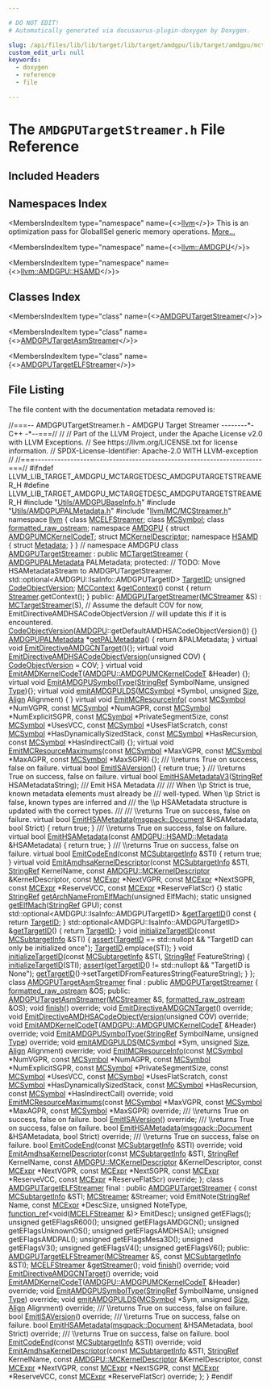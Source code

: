```yaml
---

# DO NOT EDIT!
# Automatically generated via docusaurus-plugin-doxygen by Doxygen.

slug: /api/files/lib/lib/target/lib/target/amdgpu/lib/target/amdgpu/mctargetdesc/amdgputargetstreamer-h
custom_edit_url: null
keywords:
  - doxygen
  - reference
  - file

---
```





# The `AMDGPUTargetStreamer.h` File Reference

<DoxygenPage pluginConfig={pluginConfig}>



## Included Headers

<IncludesList>
<IncludesListItem
  filePath="Utils/AMDGPUBaseInfo.h"
  permalink="/docs/api/files/lib/lib/target/lib/target/amdgpu/lib/target/amdgpu/utils/amdgpubaseinfo-h"
  isLocal="true" />
<IncludesListItem
  filePath="Utils/AMDGPUPALMetadata.h"
  permalink="/docs/api/files/lib/lib/target/lib/target/amdgpu/lib/target/amdgpu/utils/amdgpupalmetadata-h"
  isLocal="true" />
<IncludesListItem
  filePath="llvm/MC/MCStreamer.h"
  permalink="/docs/api/files/include/include/llvm/include/llvm/mc/mcstreamer-h"
  isLocal="true" />
</IncludesList>

## Namespaces Index

<MembersIndex>

<MembersIndexItem
  type="namespace"
  name={<><a href="/docs/api/namespaces/llvm">llvm</a></>}>
This is an optimization pass for GlobalISel generic memory operations. <a href="/docs/api/namespaces/llvm/#details">More...</a>
</MembersIndexItem>

<MembersIndexItem
  type="namespace"
  name={<><a href="/docs/api/namespaces/llvm/amdgpu">llvm::AMDGPU</a></>}>
</MembersIndexItem>

<MembersIndexItem
  type="namespace"
  name={<><a href="/docs/api/namespaces/llvm/amdgpu/hsamd">llvm::AMDGPU::HSAMD</a></>}>
</MembersIndexItem>

</MembersIndex>

## Classes Index

<MembersIndex>

<MembersIndexItem
  type="class"
  name={<><a href="/docs/api/classes/llvm/amdgputargetstreamer">AMDGPUTargetStreamer</a></>}>
</MembersIndexItem>

<MembersIndexItem
  type="class"
  name={<><a href="/docs/api/classes/llvm/amdgputargetasmstreamer">AMDGPUTargetAsmStreamer</a></>}>
</MembersIndexItem>

<MembersIndexItem
  type="class"
  name={<><a href="/docs/api/classes/llvm/amdgputargetelfstreamer">AMDGPUTargetELFStreamer</a></>}>
</MembersIndexItem>

</MembersIndex>


## File Listing

The file content with the documentation metadata removed is:

<ProgramListing>

<Link id="l00001" /><CodeLine lineNumber="1"><Highlight kind="comment">//===-- AMDGPUTargetStreamer.h - AMDGPU Target Streamer --------&#42;- C++ -&#42;--===//</Highlight><Highlight kind="normal"></Highlight></CodeLine>
<Link id="l00002" /><CodeLine lineNumber="2"><Highlight kind="normal"></Highlight><Highlight kind="comment">//</Highlight><Highlight kind="normal"></Highlight></CodeLine>
<Link id="l00003" /><CodeLine lineNumber="3"><Highlight kind="normal"></Highlight><Highlight kind="comment">// Part of the LLVM Project, under the Apache License v2.0 with LLVM Exceptions.</Highlight><Highlight kind="normal"></Highlight></CodeLine>
<Link id="l00004" /><CodeLine lineNumber="4"><Highlight kind="normal"></Highlight><Highlight kind="comment">// See https://llvm.org/LICENSE.txt for license information.</Highlight><Highlight kind="normal"></Highlight></CodeLine>
<Link id="l00005" /><CodeLine lineNumber="5"><Highlight kind="normal"></Highlight><Highlight kind="comment">// SPDX-License-Identifier: Apache-2.0 WITH LLVM-exception</Highlight><Highlight kind="normal"></Highlight></CodeLine>
<Link id="l00006" /><CodeLine lineNumber="6"><Highlight kind="normal"></Highlight><Highlight kind="comment">//</Highlight><Highlight kind="normal"></Highlight></CodeLine>
<Link id="l00007" /><CodeLine lineNumber="7"><Highlight kind="normal"></Highlight><Highlight kind="comment">//===----------------------------------------------------------------------===//</Highlight><Highlight kind="normal"></Highlight></CodeLine>
<Link id="l00008" /><CodeLine lineNumber="8"><Highlight kind="normal"></Highlight></CodeLine>
<Link id="l00009" /><CodeLine lineNumber="9"><Highlight kind="normal"></Highlight><Highlight kind="preprocessor">#ifndef LLVM&#95;LIB&#95;TARGET&#95;AMDGPU&#95;MCTARGETDESC&#95;AMDGPUTARGETSTREAMER&#95;H</Highlight><Highlight kind="normal"></Highlight></CodeLine>
<Link id="l00010" /><CodeLine lineNumber="10"><Highlight kind="normal"></Highlight><Highlight kind="preprocessor">#define LLVM&#95;LIB&#95;TARGET&#95;AMDGPU&#95;MCTARGETDESC&#95;AMDGPUTARGETSTREAMER&#95;H</Highlight><Highlight kind="normal"></Highlight></CodeLine>
<Link id="l00011" /><CodeLine lineNumber="11"><Highlight kind="normal"></Highlight></CodeLine>
<Link id="l00012" /><CodeLine lineNumber="12"><Highlight kind="normal"></Highlight><Highlight kind="preprocessor">#include &quot;<a href="/docs/api/files/lib/lib/target/lib/target/amdgpu/lib/target/amdgpu/utils/amdgpubaseinfo-h">Utils/AMDGPUBaseInfo.h</a>&quot;</Highlight><Highlight kind="normal"></Highlight></CodeLine>
<Link id="l00013" /><CodeLine lineNumber="13"><Highlight kind="normal"></Highlight><Highlight kind="preprocessor">#include &quot;<a href="/docs/api/files/lib/lib/target/lib/target/amdgpu/lib/target/amdgpu/utils/amdgpupalmetadata-h">Utils/AMDGPUPALMetadata.h</a>&quot;</Highlight><Highlight kind="normal"></Highlight></CodeLine>
<Link id="l00014" /><CodeLine lineNumber="14"><Highlight kind="normal"></Highlight><Highlight kind="preprocessor">#include &quot;<a href="/docs/api/files/include/include/llvm/include/llvm/mc/mcstreamer-h">llvm/MC/MCStreamer.h</a>&quot;</Highlight><Highlight kind="normal"></Highlight></CodeLine>
<Link id="l00015" /><CodeLine lineNumber="15"><Highlight kind="normal"></Highlight></CodeLine>
<Link id="l00016" /><CodeLine lineNumber="16"><Highlight kind="normal"></Highlight><Highlight kind="keyword">namespace </Highlight><Highlight kind="normal"><a href="/docs/api/namespaces/llvm">llvm</a> &#123;</Highlight></CodeLine>
<Link id="l00017" /><CodeLine lineNumber="17"><Highlight kind="normal"></Highlight></CodeLine>
<Link id="l00018" /><CodeLine lineNumber="18"><Highlight kind="normal"></Highlight><Highlight kind="keyword">class </Highlight><Highlight kind="normal"><a href="/docs/api/classes/llvm/mcelfstreamer">MCELFStreamer</a>;</Highlight></CodeLine>
<Link id="l00019" /><CodeLine lineNumber="19"><Highlight kind="normal"></Highlight><Highlight kind="keyword">class </Highlight><Highlight kind="normal"><a href="/docs/api/classes/llvm/mcsymbol">MCSymbol</a>;</Highlight></CodeLine>
<Link id="l00020" /><CodeLine lineNumber="20"><Highlight kind="normal"></Highlight><Highlight kind="keyword">class </Highlight><Highlight kind="normal"><a href="/docs/api/classes/llvm/formatted-raw-ostream">formatted&#95;raw&#95;ostream</a>;</Highlight></CodeLine>
<Link id="l00021" /><CodeLine lineNumber="21"><Highlight kind="normal"></Highlight></CodeLine>
<Link id="l00022" /><CodeLine lineNumber="22"><Highlight kind="normal"></Highlight><Highlight kind="keyword">namespace </Highlight><Highlight kind="normal"><a href="/docs/api/namespaces/llvm/amdgpu">AMDGPU</a> &#123;</Highlight></CodeLine>
<Link id="l00023" /><CodeLine lineNumber="23"><Highlight kind="normal"></Highlight></CodeLine>
<Link id="l00024" /><CodeLine lineNumber="24"><Highlight kind="normal"></Highlight><Highlight kind="keyword">struct </Highlight><Highlight kind="normal"><a href="/docs/api/structs/llvm/amdgpu/amdgpumckernelcodet">AMDGPUMCKernelCodeT</a>;</Highlight></CodeLine>
<Link id="l00025" /><CodeLine lineNumber="25"><Highlight kind="normal"></Highlight><Highlight kind="keyword">struct </Highlight><Highlight kind="normal"><a href="/docs/api/structs/llvm/amdgpu/mckerneldescriptor">MCKernelDescriptor</a>;</Highlight></CodeLine>
<Link id="l00026" /><CodeLine lineNumber="26"><Highlight kind="normal"></Highlight><Highlight kind="keyword">namespace </Highlight><Highlight kind="normal"><a href="/docs/api/namespaces/llvm/amdgpu/hsamd">HSAMD</a> &#123;</Highlight></CodeLine>
<Link id="l00027" /><CodeLine lineNumber="27"><Highlight kind="normal"></Highlight><Highlight kind="keyword">struct </Highlight><Highlight kind="normal"><a href="/docs/api/structs/llvm/amdgpu/hsamd/metadata">Metadata</a>;</Highlight></CodeLine>
<Link id="l00028" /><CodeLine lineNumber="28"><Highlight kind="normal">&#125;</Highlight></CodeLine>
<Link id="l00029" /><CodeLine lineNumber="29"><Highlight kind="normal">&#125; </Highlight><Highlight kind="comment">// namespace AMDGPU</Highlight><Highlight kind="normal"></Highlight></CodeLine>
<Link id="l00030" /><CodeLine lineNumber="30"><Highlight kind="normal"></Highlight></CodeLine>
<Link id="l00031" /><CodeLine lineNumber="31" lineLink="/docs/api/classes/llvm/amdgputargetstreamer"><Highlight kind="normal"></Highlight><Highlight kind="keyword">class </Highlight><Highlight kind="normal"><a href="/docs/api/classes/llvm/amdgputargetstreamer/#a0f62f1873ee379d1c619db1b42780234">AMDGPUTargetStreamer</a> : </Highlight><Highlight kind="keyword">public</Highlight><Highlight kind="normal"> <a href="/docs/api/classes/llvm/mctargetstreamer/#acfff4f9a518231ee043200a694fcbafa">MCTargetStreamer</a> &#123;</Highlight></CodeLine>
<Link id="l00032" /><CodeLine lineNumber="32"><Highlight kind="normal">  <a href="/docs/api/classes/llvm/amdgpupalmetadata">AMDGPUPALMetadata</a> PALMetadata;</Highlight></CodeLine>
<Link id="l00033" /><CodeLine lineNumber="33"><Highlight kind="normal"></Highlight></CodeLine>
<Link id="l00034" /><CodeLine lineNumber="34"><Highlight kind="normal"></Highlight><Highlight kind="keyword">protected</Highlight><Highlight kind="normal">:</Highlight></CodeLine>
<Link id="l00035" /><CodeLine lineNumber="35"><Highlight kind="normal">  </Highlight><Highlight kind="comment">// TODO: Move HSAMetadataStream to AMDGPUTargetStreamer.</Highlight><Highlight kind="normal"></Highlight></CodeLine>
<Link id="l00036" /><CodeLine lineNumber="36" lineLink="/docs/api/classes/llvm/amdgputargetstreamer/#ad2692b44ca7e3780b5f59c1be122f21a"><Highlight kind="normal">  std::optional&lt;AMDGPU::IsaInfo::AMDGPUTargetID&gt; <a href="/docs/api/classes/llvm/amdgputargetstreamer/#ad2692b44ca7e3780b5f59c1be122f21a">TargetID</a>;</Highlight></CodeLine>
<Link id="l00037" /><CodeLine lineNumber="37" lineLink="/docs/api/classes/llvm/amdgputargetstreamer/#ad81298cdd7d265274f8df7fc6f8e6f26"><Highlight kind="normal">  </Highlight><Highlight kind="keywordtype">unsigned</Highlight><Highlight kind="normal"> <a href="/docs/api/classes/llvm/amdgputargetstreamer/#ad81298cdd7d265274f8df7fc6f8e6f26">CodeObjectVersion</a>;</Highlight></CodeLine>
<Link id="l00038" /><CodeLine lineNumber="38"><Highlight kind="normal"></Highlight></CodeLine>
<Link id="l00039" /><CodeLine lineNumber="39" lineLink="/docs/api/classes/llvm/amdgputargetstreamer/#ab41c2681decc5965bf6fc06b6adf5665"><Highlight kind="normal">  <a href="/docs/api/classes/llvm/mccontext">MCContext</a> &amp;<a href="/docs/api/classes/llvm/amdgputargetstreamer/#ab41c2681decc5965bf6fc06b6adf5665">getContext</a>()</Highlight><Highlight kind="keyword"> const </Highlight><Highlight kind="normal">&#123; </Highlight><Highlight kind="keywordflow">return</Highlight><Highlight kind="normal"> <a href="/docs/api/classes/llvm/mctargetstreamer/#ac5c639960b526c507f505f9e3ebb915d">Streamer</a>.getContext(); &#125;</Highlight></CodeLine>
<Link id="l00040" /><CodeLine lineNumber="40"><Highlight kind="normal"></Highlight></CodeLine>
<Link id="l00041" /><CodeLine lineNumber="41"><Highlight kind="normal"></Highlight><Highlight kind="keyword">public</Highlight><Highlight kind="normal">:</Highlight></CodeLine>
<Link id="l00042" /><CodeLine lineNumber="42" lineLink="/docs/api/classes/llvm/amdgputargetstreamer/#a0f62f1873ee379d1c619db1b42780234"><Highlight kind="normal">  <a href="/docs/api/classes/llvm/amdgputargetstreamer/#a0f62f1873ee379d1c619db1b42780234">AMDGPUTargetStreamer</a>(<a href="/docs/api/classes/llvm/mcstreamer">MCStreamer</a> &amp;S)</Highlight></CodeLine>
<Link id="l00043" /><CodeLine lineNumber="43"><Highlight kind="normal">      : <a href="/docs/api/classes/llvm/mctargetstreamer/#acfff4f9a518231ee043200a694fcbafa">MCTargetStreamer</a>(S),</Highlight></CodeLine>
<Link id="l00044" /><CodeLine lineNumber="44"><Highlight kind="normal">        </Highlight><Highlight kind="comment">// Assume the default COV for now, EmitDirectiveAMDHSACodeObjectVersion</Highlight><Highlight kind="normal"></Highlight></CodeLine>
<Link id="l00045" /><CodeLine lineNumber="45"><Highlight kind="normal">        </Highlight><Highlight kind="comment">// will update this if it is encountered.</Highlight><Highlight kind="normal"></Highlight></CodeLine>
<Link id="l00046" /><CodeLine lineNumber="46"><Highlight kind="normal">        <a href="/docs/api/classes/llvm/amdgputargetstreamer/#ad81298cdd7d265274f8df7fc6f8e6f26">CodeObjectVersion</a>(<a href="/docs/api/namespaces/llvm/amdgpu">AMDGPU</a>::getDefaultAMDHSACodeObjectVersion()) &#123;&#125;</Highlight></CodeLine>
<Link id="l00047" /><CodeLine lineNumber="47"><Highlight kind="normal"></Highlight></CodeLine>
<Link id="l00048" /><CodeLine lineNumber="48" lineLink="/docs/api/classes/llvm/amdgputargetstreamer/#a05e9d5521cbfc7418446c9319b4f38fe"><Highlight kind="normal">  <a href="/docs/api/classes/llvm/amdgpupalmetadata">AMDGPUPALMetadata</a> &#42;<a href="/docs/api/classes/llvm/amdgputargetstreamer/#a05e9d5521cbfc7418446c9319b4f38fe">getPALMetadata</a>() &#123; </Highlight><Highlight kind="keywordflow">return</Highlight><Highlight kind="normal"> &amp;PALMetadata; &#125;</Highlight></CodeLine>
<Link id="l00049" /><CodeLine lineNumber="49"><Highlight kind="normal"></Highlight></CodeLine>
<Link id="l00050" /><CodeLine lineNumber="50" lineLink="/docs/api/classes/llvm/amdgputargetstreamer/#a84c5158f5734778cd2e73a84e4247621"><Highlight kind="normal">  </Highlight><Highlight kind="keyword">virtual</Highlight><Highlight kind="normal"> </Highlight><Highlight kind="keywordtype">void</Highlight><Highlight kind="normal"> <a href="/docs/api/classes/llvm/amdgputargetstreamer/#a84c5158f5734778cd2e73a84e4247621">EmitDirectiveAMDGCNTarget</a>()&#123;&#125;;</Highlight></CodeLine>
<Link id="l00051" /><CodeLine lineNumber="51"><Highlight kind="normal"></Highlight></CodeLine>
<Link id="l00052" /><CodeLine lineNumber="52" lineLink="/docs/api/classes/llvm/amdgputargetstreamer/#a102af1039d79e782f502c0c6914003bf"><Highlight kind="normal">  </Highlight><Highlight kind="keyword">virtual</Highlight><Highlight kind="normal"> </Highlight><Highlight kind="keywordtype">void</Highlight><Highlight kind="normal"> <a href="/docs/api/classes/llvm/amdgputargetstreamer/#a102af1039d79e782f502c0c6914003bf">EmitDirectiveAMDHSACodeObjectVersion</a>(</Highlight><Highlight kind="keywordtype">unsigned</Highlight><Highlight kind="normal"> COV) &#123;</Highlight></CodeLine>
<Link id="l00053" /><CodeLine lineNumber="53"><Highlight kind="normal">    <a href="/docs/api/classes/llvm/amdgputargetstreamer/#ad81298cdd7d265274f8df7fc6f8e6f26">CodeObjectVersion</a> = COV;</Highlight></CodeLine>
<Link id="l00054" /><CodeLine lineNumber="54"><Highlight kind="normal">  &#125;</Highlight></CodeLine>
<Link id="l00055" /><CodeLine lineNumber="55"><Highlight kind="normal"></Highlight></CodeLine>
<Link id="l00056" /><CodeLine lineNumber="56" lineLink="/docs/api/classes/llvm/amdgputargetstreamer/#aa10d793bd306b8c45b5bfdf25736369e"><Highlight kind="normal">  </Highlight><Highlight kind="keyword">virtual</Highlight><Highlight kind="normal"> </Highlight><Highlight kind="keywordtype">void</Highlight><Highlight kind="normal"> <a href="/docs/api/classes/llvm/amdgputargetstreamer/#aa10d793bd306b8c45b5bfdf25736369e">EmitAMDKernelCodeT</a>(<a href="/docs/api/structs/llvm/amdgpu/amdgpumckernelcodet">AMDGPU::AMDGPUMCKernelCodeT</a> &amp;Header) &#123;&#125;;</Highlight></CodeLine>
<Link id="l00057" /><CodeLine lineNumber="57"><Highlight kind="normal"></Highlight></CodeLine>
<Link id="l00058" /><CodeLine lineNumber="58" lineLink="/docs/api/classes/llvm/amdgputargetstreamer/#a5b4e8dcaaac6b2ff79d9c215e7d3aa68"><Highlight kind="normal">  </Highlight><Highlight kind="keyword">virtual</Highlight><Highlight kind="normal"> </Highlight><Highlight kind="keywordtype">void</Highlight><Highlight kind="normal"> <a href="/docs/api/classes/llvm/amdgputargetstreamer/#a5b4e8dcaaac6b2ff79d9c215e7d3aa68">EmitAMDGPUSymbolType</a>(<a href="/docs/api/classes/llvm/stringref">StringRef</a> SymbolName, </Highlight><Highlight kind="keywordtype">unsigned</Highlight><Highlight kind="normal"> <a href="/docs/api/classes/llvm/type">Type</a>)&#123;&#125;;</Highlight></CodeLine>
<Link id="l00059" /><CodeLine lineNumber="59"><Highlight kind="normal"></Highlight></CodeLine>
<Link id="l00060" /><CodeLine lineNumber="60" lineLink="/docs/api/classes/llvm/amdgputargetstreamer/#a28297b84b1c5b8ec01f34e92b7b76cc8"><Highlight kind="normal">  </Highlight><Highlight kind="keyword">virtual</Highlight><Highlight kind="normal"> </Highlight><Highlight kind="keywordtype">void</Highlight><Highlight kind="normal"> <a href="/docs/api/classes/llvm/amdgputargetstreamer/#a28297b84b1c5b8ec01f34e92b7b76cc8">emitAMDGPULDS</a>(<a href="/docs/api/classes/llvm/mcsymbol">MCSymbol</a> &#42;Symbol, </Highlight><Highlight kind="keywordtype">unsigned</Highlight><Highlight kind="normal"> <a href="/docs/api/files/lib/lib/analysis/inlineorder-cpp/#a7ee6f0cb51c3b9056199e9a0001fe8c3a6f6cb72d544962fa333e2e34ce64f719">Size</a>, <a href="/docs/api/structs/llvm/align">Align</a> Alignment) &#123;</Highlight></CodeLine>
<Link id="l00061" /><CodeLine lineNumber="61"><Highlight kind="normal">  &#125;</Highlight></CodeLine>
<Link id="l00062" /><CodeLine lineNumber="62"><Highlight kind="normal"></Highlight></CodeLine>
<Link id="l00063" /><CodeLine lineNumber="63" lineLink="/docs/api/classes/llvm/amdgputargetstreamer/#a0fb33b8bdd4c6620889cd0dc597654ad"><Highlight kind="normal">  </Highlight><Highlight kind="keyword">virtual</Highlight><Highlight kind="normal"> </Highlight><Highlight kind="keywordtype">void</Highlight><Highlight kind="normal"> <a href="/docs/api/classes/llvm/amdgputargetstreamer/#a0fb33b8bdd4c6620889cd0dc597654ad">EmitMCResourceInfo</a>(</Highlight></CodeLine>
<Link id="l00064" /><CodeLine lineNumber="64"><Highlight kind="normal">      </Highlight><Highlight kind="keyword">const</Highlight><Highlight kind="normal"> <a href="/docs/api/classes/llvm/mcsymbol">MCSymbol</a> &#42;NumVGPR, </Highlight><Highlight kind="keyword">const</Highlight><Highlight kind="normal"> <a href="/docs/api/classes/llvm/mcsymbol">MCSymbol</a> &#42;NumAGPR,</Highlight></CodeLine>
<Link id="l00065" /><CodeLine lineNumber="65"><Highlight kind="normal">      </Highlight><Highlight kind="keyword">const</Highlight><Highlight kind="normal"> <a href="/docs/api/classes/llvm/mcsymbol">MCSymbol</a> &#42;NumExplicitSGPR, </Highlight><Highlight kind="keyword">const</Highlight><Highlight kind="normal"> <a href="/docs/api/classes/llvm/mcsymbol">MCSymbol</a> &#42;PrivateSegmentSize,</Highlight></CodeLine>
<Link id="l00066" /><CodeLine lineNumber="66"><Highlight kind="normal">      </Highlight><Highlight kind="keyword">const</Highlight><Highlight kind="normal"> <a href="/docs/api/classes/llvm/mcsymbol">MCSymbol</a> &#42;UsesVCC, </Highlight><Highlight kind="keyword">const</Highlight><Highlight kind="normal"> <a href="/docs/api/classes/llvm/mcsymbol">MCSymbol</a> &#42;UsesFlatScratch,</Highlight></CodeLine>
<Link id="l00067" /><CodeLine lineNumber="67"><Highlight kind="normal">      </Highlight><Highlight kind="keyword">const</Highlight><Highlight kind="normal"> <a href="/docs/api/classes/llvm/mcsymbol">MCSymbol</a> &#42;HasDynamicallySizedStack, </Highlight><Highlight kind="keyword">const</Highlight><Highlight kind="normal"> <a href="/docs/api/classes/llvm/mcsymbol">MCSymbol</a> &#42;HasRecursion,</Highlight></CodeLine>
<Link id="l00068" /><CodeLine lineNumber="68"><Highlight kind="normal">      </Highlight><Highlight kind="keyword">const</Highlight><Highlight kind="normal"> <a href="/docs/api/classes/llvm/mcsymbol">MCSymbol</a> &#42;HasIndirectCall) &#123;&#125;;</Highlight></CodeLine>
<Link id="l00069" /><CodeLine lineNumber="69"><Highlight kind="normal"></Highlight></CodeLine>
<Link id="l00070" /><CodeLine lineNumber="70" lineLink="/docs/api/classes/llvm/amdgputargetstreamer/#a61bacd2e028be93fc6fd8840eebca2cc"><Highlight kind="normal">  </Highlight><Highlight kind="keyword">virtual</Highlight><Highlight kind="normal"> </Highlight><Highlight kind="keywordtype">void</Highlight><Highlight kind="normal"> <a href="/docs/api/classes/llvm/amdgputargetstreamer/#a61bacd2e028be93fc6fd8840eebca2cc">EmitMCResourceMaximums</a>(</Highlight><Highlight kind="keyword">const</Highlight><Highlight kind="normal"> <a href="/docs/api/classes/llvm/mcsymbol">MCSymbol</a> &#42;MaxVGPR,</Highlight></CodeLine>
<Link id="l00071" /><CodeLine lineNumber="71"><Highlight kind="normal">                                      </Highlight><Highlight kind="keyword">const</Highlight><Highlight kind="normal"> <a href="/docs/api/classes/llvm/mcsymbol">MCSymbol</a> &#42;MaxAGPR,</Highlight></CodeLine>
<Link id="l00072" /><CodeLine lineNumber="72"><Highlight kind="normal">                                      </Highlight><Highlight kind="keyword">const</Highlight><Highlight kind="normal"> <a href="/docs/api/classes/llvm/mcsymbol">MCSymbol</a> &#42;MaxSGPR) &#123;&#125;;</Highlight></CodeLine>
<Link id="l00073" /><CodeLine lineNumber="73"><Highlight kind="normal"></Highlight><Highlight kind="comment"></Highlight></CodeLine>
<Link id="l00074" /><CodeLine lineNumber="74"><Highlight kind="comment">  /// \\returns True on success, false on failure.</Highlight><Highlight kind="normal"></Highlight></CodeLine>
<Link id="l00075" /><CodeLine lineNumber="75" lineLink="/docs/api/classes/llvm/amdgputargetstreamer/#a2362fc24f5878125ad9638cab00e5039"><Highlight kind="normal">  </Highlight><Highlight kind="keyword">virtual</Highlight><Highlight kind="normal"> </Highlight><Highlight kind="keywordtype">bool</Highlight><Highlight kind="normal"> <a href="/docs/api/classes/llvm/amdgputargetstreamer/#a2362fc24f5878125ad9638cab00e5039">EmitISAVersion</a>() &#123; </Highlight><Highlight kind="keywordflow">return</Highlight><Highlight kind="normal"> </Highlight><Highlight kind="keyword">true</Highlight><Highlight kind="normal">; &#125;</Highlight></CodeLine>
<Link id="l00076" /><CodeLine lineNumber="76"><Highlight kind="normal"></Highlight><Highlight kind="comment"></Highlight></CodeLine>
<Link id="l00077" /><CodeLine lineNumber="77"><Highlight kind="comment">  /// \\returns True on success, false on failure.</Highlight><Highlight kind="normal"></Highlight></CodeLine>
<Link id="l00078" /><CodeLine lineNumber="78"><Highlight kind="normal">  </Highlight><Highlight kind="keyword">virtual</Highlight><Highlight kind="normal"> </Highlight><Highlight kind="keywordtype">bool</Highlight><Highlight kind="normal"> <a href="/docs/api/classes/llvm/amdgputargetstreamer/#a3206989ed2eb7d82c26434da35b469e8">EmitHSAMetadataV3</a>(<a href="/docs/api/classes/llvm/stringref">StringRef</a> HSAMetadataString);</Highlight></CodeLine>
<Link id="l00079" /><CodeLine lineNumber="79"><Highlight kind="normal"></Highlight><Highlight kind="comment"></Highlight></CodeLine>
<Link id="l00080" /><CodeLine lineNumber="80"><Highlight kind="comment">  /// Emit HSA Metadata</Highlight></CodeLine>
<Link id="l00081" /><CodeLine lineNumber="81"><Highlight kind="comment">  ///</Highlight></CodeLine>
<Link id="l00082" /><CodeLine lineNumber="82"><Highlight kind="comment">  /// When \\p Strict is true, known metadata elements must already be</Highlight></CodeLine>
<Link id="l00083" /><CodeLine lineNumber="83"><Highlight kind="comment">  /// well-typed. When \\p Strict is false, known types are inferred and</Highlight></CodeLine>
<Link id="l00084" /><CodeLine lineNumber="84"><Highlight kind="comment">  /// the \\p HSAMetadata structure is updated with the correct types.</Highlight></CodeLine>
<Link id="l00085" /><CodeLine lineNumber="85"><Highlight kind="comment">  ///</Highlight></CodeLine>
<Link id="l00086" /><CodeLine lineNumber="86"><Highlight kind="comment">  /// \\returns True on success, false on failure.</Highlight><Highlight kind="normal"></Highlight></CodeLine>
<Link id="l00087" /><CodeLine lineNumber="87" lineLink="/docs/api/classes/llvm/amdgputargetstreamer/#a02fc438fa1d605d806b8bef3c1d6e9a1"><Highlight kind="normal">  </Highlight><Highlight kind="keyword">virtual</Highlight><Highlight kind="normal"> </Highlight><Highlight kind="keywordtype">bool</Highlight><Highlight kind="normal"> <a href="/docs/api/classes/llvm/amdgputargetstreamer/#a02fc438fa1d605d806b8bef3c1d6e9a1">EmitHSAMetadata</a>(<a href="/docs/api/classes/llvm/msgpack/document">msgpack::Document</a> &amp;HSAMetadata, </Highlight><Highlight kind="keywordtype">bool</Highlight><Highlight kind="normal"> Strict) &#123;</Highlight></CodeLine>
<Link id="l00088" /><CodeLine lineNumber="88"><Highlight kind="normal">    </Highlight><Highlight kind="keywordflow">return</Highlight><Highlight kind="normal"> </Highlight><Highlight kind="keyword">true</Highlight><Highlight kind="normal">;</Highlight></CodeLine>
<Link id="l00089" /><CodeLine lineNumber="89"><Highlight kind="normal">  &#125;</Highlight></CodeLine>
<Link id="l00090" /><CodeLine lineNumber="90"><Highlight kind="normal"></Highlight><Highlight kind="comment"></Highlight></CodeLine>
<Link id="l00091" /><CodeLine lineNumber="91"><Highlight kind="comment">  /// \\returns True on success, false on failure.</Highlight><Highlight kind="normal"></Highlight></CodeLine>
<Link id="l00092" /><CodeLine lineNumber="92" lineLink="/docs/api/classes/llvm/amdgputargetstreamer/#aa63037c9fb835c3b838174971cc4bbd1"><Highlight kind="normal">  </Highlight><Highlight kind="keyword">virtual</Highlight><Highlight kind="normal"> </Highlight><Highlight kind="keywordtype">bool</Highlight><Highlight kind="normal"> <a href="/docs/api/classes/llvm/amdgputargetstreamer/#aa63037c9fb835c3b838174971cc4bbd1">EmitHSAMetadata</a>(</Highlight><Highlight kind="keyword">const</Highlight><Highlight kind="normal"> <a href="/docs/api/structs/llvm/amdgpu/hsamd/metadata">AMDGPU::HSAMD::Metadata</a> &amp;HSAMetadata) &#123;</Highlight></CodeLine>
<Link id="l00093" /><CodeLine lineNumber="93"><Highlight kind="normal">    </Highlight><Highlight kind="keywordflow">return</Highlight><Highlight kind="normal"> </Highlight><Highlight kind="keyword">true</Highlight><Highlight kind="normal">;</Highlight></CodeLine>
<Link id="l00094" /><CodeLine lineNumber="94"><Highlight kind="normal">  &#125;</Highlight></CodeLine>
<Link id="l00095" /><CodeLine lineNumber="95"><Highlight kind="normal"></Highlight><Highlight kind="comment"></Highlight></CodeLine>
<Link id="l00096" /><CodeLine lineNumber="96"><Highlight kind="comment">  /// \\returns True on success, false on failure.</Highlight><Highlight kind="normal"></Highlight></CodeLine>
<Link id="l00097" /><CodeLine lineNumber="97" lineLink="/docs/api/classes/llvm/amdgputargetstreamer/#a50a56f4af48b0ae7261e165e68bd3af3"><Highlight kind="normal">  </Highlight><Highlight kind="keyword">virtual</Highlight><Highlight kind="normal"> </Highlight><Highlight kind="keywordtype">bool</Highlight><Highlight kind="normal"> <a href="/docs/api/classes/llvm/amdgputargetstreamer/#a50a56f4af48b0ae7261e165e68bd3af3">EmitCodeEnd</a>(</Highlight><Highlight kind="keyword">const</Highlight><Highlight kind="normal"> <a href="/docs/api/classes/llvm/mcsubtargetinfo">MCSubtargetInfo</a> &amp;STI) &#123; </Highlight><Highlight kind="keywordflow">return</Highlight><Highlight kind="normal"> </Highlight><Highlight kind="keyword">true</Highlight><Highlight kind="normal">; &#125;</Highlight></CodeLine>
<Link id="l00098" /><CodeLine lineNumber="98"><Highlight kind="normal"></Highlight></CodeLine>
<Link id="l00099" /><CodeLine lineNumber="99"><Highlight kind="normal">  </Highlight><Highlight kind="keyword">virtual</Highlight><Highlight kind="normal"> </Highlight><Highlight kind="keywordtype">void</Highlight><Highlight kind="normal"></Highlight></CodeLine>
<Link id="l00100" /><CodeLine lineNumber="100" lineLink="/docs/api/classes/llvm/amdgputargetstreamer/#a0270cd600c77886c61577fbeb2c37ab9"><Highlight kind="normal">  <a href="/docs/api/classes/llvm/amdgputargetstreamer/#a0270cd600c77886c61577fbeb2c37ab9">EmitAmdhsaKernelDescriptor</a>(</Highlight><Highlight kind="keyword">const</Highlight><Highlight kind="normal"> <a href="/docs/api/classes/llvm/mcsubtargetinfo">MCSubtargetInfo</a> &amp;STI, <a href="/docs/api/classes/llvm/stringref">StringRef</a> KernelName,</Highlight></CodeLine>
<Link id="l00101" /><CodeLine lineNumber="101"><Highlight kind="normal">                             </Highlight><Highlight kind="keyword">const</Highlight><Highlight kind="normal"> <a href="/docs/api/structs/llvm/amdgpu/mckerneldescriptor">AMDGPU::MCKernelDescriptor</a> &amp;KernelDescriptor,</Highlight></CodeLine>
<Link id="l00102" /><CodeLine lineNumber="102"><Highlight kind="normal">                             </Highlight><Highlight kind="keyword">const</Highlight><Highlight kind="normal"> <a href="/docs/api/classes/llvm/mcexpr">MCExpr</a> &#42;NextVGPR, </Highlight><Highlight kind="keyword">const</Highlight><Highlight kind="normal"> <a href="/docs/api/classes/llvm/mcexpr">MCExpr</a> &#42;NextSGPR,</Highlight></CodeLine>
<Link id="l00103" /><CodeLine lineNumber="103"><Highlight kind="normal">                             </Highlight><Highlight kind="keyword">const</Highlight><Highlight kind="normal"> <a href="/docs/api/classes/llvm/mcexpr">MCExpr</a> &#42;ReserveVCC,</Highlight></CodeLine>
<Link id="l00104" /><CodeLine lineNumber="104"><Highlight kind="normal">                             </Highlight><Highlight kind="keyword">const</Highlight><Highlight kind="normal"> <a href="/docs/api/classes/llvm/mcexpr">MCExpr</a> &#42;ReserveFlatScr) &#123;&#125;</Highlight></CodeLine>
<Link id="l00105" /><CodeLine lineNumber="105"><Highlight kind="normal"></Highlight></CodeLine>
<Link id="l00106" /><CodeLine lineNumber="106"><Highlight kind="normal">  </Highlight><Highlight kind="keyword">static</Highlight><Highlight kind="normal"> <a href="/docs/api/classes/llvm/stringref">StringRef</a> <a href="/docs/api/classes/llvm/amdgputargetstreamer/#abb66305b78f9b3644622b3b6d5985bd3">getArchNameFromElfMach</a>(</Highlight><Highlight kind="keywordtype">unsigned</Highlight><Highlight kind="normal"> ElfMach);</Highlight></CodeLine>
<Link id="l00107" /><CodeLine lineNumber="107"><Highlight kind="normal">  </Highlight><Highlight kind="keyword">static</Highlight><Highlight kind="normal"> </Highlight><Highlight kind="keywordtype">unsigned</Highlight><Highlight kind="normal"> <a href="/docs/api/classes/llvm/amdgputargetstreamer/#a52327bdee992d6b713c1fe69c1f77902">getElfMach</a>(<a href="/docs/api/classes/llvm/stringref">StringRef</a> GPU);</Highlight></CodeLine>
<Link id="l00108" /><CodeLine lineNumber="108"><Highlight kind="normal"></Highlight></CodeLine>
<Link id="l00109" /><CodeLine lineNumber="109" lineLink="/docs/api/classes/llvm/amdgputargetstreamer/#abc72867c22a31b29cea037ca2de5b024"><Highlight kind="normal">  </Highlight><Highlight kind="keyword">const</Highlight><Highlight kind="normal"> std::optional&lt;AMDGPU::IsaInfo::AMDGPUTargetID&gt; &amp;<a href="/docs/api/classes/llvm/amdgputargetstreamer/#abc72867c22a31b29cea037ca2de5b024">getTargetID</a>()</Highlight><Highlight kind="keyword"> const </Highlight><Highlight kind="normal">&#123;</Highlight></CodeLine>
<Link id="l00110" /><CodeLine lineNumber="110"><Highlight kind="normal">    </Highlight><Highlight kind="keywordflow">return</Highlight><Highlight kind="normal"> <a href="/docs/api/classes/llvm/amdgputargetstreamer/#ad2692b44ca7e3780b5f59c1be122f21a">TargetID</a>;</Highlight></CodeLine>
<Link id="l00111" /><CodeLine lineNumber="111"><Highlight kind="normal">  &#125;</Highlight></CodeLine>
<Link id="l00112" /><CodeLine lineNumber="112" lineLink="/docs/api/classes/llvm/amdgputargetstreamer/#a444e1ab5b6c9bed83963335b1b8d30f2"><Highlight kind="normal">  std::optional&lt;AMDGPU::IsaInfo::AMDGPUTargetID&gt; &amp;<a href="/docs/api/classes/llvm/amdgputargetstreamer/#a444e1ab5b6c9bed83963335b1b8d30f2">getTargetID</a>() &#123;</Highlight></CodeLine>
<Link id="l00113" /><CodeLine lineNumber="113"><Highlight kind="normal">    </Highlight><Highlight kind="keywordflow">return</Highlight><Highlight kind="normal"> <a href="/docs/api/classes/llvm/amdgputargetstreamer/#ad2692b44ca7e3780b5f59c1be122f21a">TargetID</a>;</Highlight></CodeLine>
<Link id="l00114" /><CodeLine lineNumber="114"><Highlight kind="normal">  &#125;</Highlight></CodeLine>
<Link id="l00115" /><CodeLine lineNumber="115" lineLink="/docs/api/classes/llvm/amdgputargetstreamer/#a256a30b3dc1c110426c6b0000a547761"><Highlight kind="normal">  </Highlight><Highlight kind="keywordtype">void</Highlight><Highlight kind="normal"> <a href="/docs/api/classes/llvm/amdgputargetstreamer/#a256a30b3dc1c110426c6b0000a547761">initializeTargetID</a>(</Highlight><Highlight kind="keyword">const</Highlight><Highlight kind="normal"> <a href="/docs/api/classes/llvm/mcsubtargetinfo">MCSubtargetInfo</a> &amp;STI) &#123;</Highlight></CodeLine>
<Link id="l00116" /><CodeLine lineNumber="116"><Highlight kind="normal">    <a href="/docs/api/files/lib/lib/target/lib/target/amdgpu/silowercontrolflow-cpp/#a4868c5d81c5ccc98c47aeab6244346a0">assert</a>(<a href="/docs/api/classes/llvm/amdgputargetstreamer/#ad2692b44ca7e3780b5f59c1be122f21a">TargetID</a> == std::nullopt &amp;&amp; </Highlight><Highlight kind="stringliteral">&quot;TargetID can only be initialized once&quot;</Highlight><Highlight kind="normal">);</Highlight></CodeLine>
<Link id="l00117" /><CodeLine lineNumber="117"><Highlight kind="normal">    <a href="/docs/api/classes/llvm/amdgputargetstreamer/#ad2692b44ca7e3780b5f59c1be122f21a">TargetID</a>.emplace(STI);</Highlight></CodeLine>
<Link id="l00118" /><CodeLine lineNumber="118"><Highlight kind="normal">  &#125;</Highlight></CodeLine>
<Link id="l00119" /><CodeLine lineNumber="119" lineLink="/docs/api/classes/llvm/amdgputargetstreamer/#a713f9a6b7ea055e52006afe0128eca27"><Highlight kind="normal">  </Highlight><Highlight kind="keywordtype">void</Highlight><Highlight kind="normal"> <a href="/docs/api/classes/llvm/amdgputargetstreamer/#a713f9a6b7ea055e52006afe0128eca27">initializeTargetID</a>(</Highlight><Highlight kind="keyword">const</Highlight><Highlight kind="normal"> <a href="/docs/api/classes/llvm/mcsubtargetinfo">MCSubtargetInfo</a> &amp;STI, <a href="/docs/api/classes/llvm/stringref">StringRef</a> FeatureString) &#123;</Highlight></CodeLine>
<Link id="l00120" /><CodeLine lineNumber="120"><Highlight kind="normal">    <a href="/docs/api/classes/llvm/amdgputargetstreamer/#a256a30b3dc1c110426c6b0000a547761">initializeTargetID</a>(STI);</Highlight></CodeLine>
<Link id="l00121" /><CodeLine lineNumber="121"><Highlight kind="normal"></Highlight></CodeLine>
<Link id="l00122" /><CodeLine lineNumber="122"><Highlight kind="normal">    <a href="/docs/api/files/lib/lib/target/lib/target/amdgpu/silowercontrolflow-cpp/#a4868c5d81c5ccc98c47aeab6244346a0">assert</a>(<a href="/docs/api/classes/llvm/amdgputargetstreamer/#abc72867c22a31b29cea037ca2de5b024">getTargetID</a>() != std::nullopt &amp;&amp; </Highlight><Highlight kind="stringliteral">&quot;TargetID is None&quot;</Highlight><Highlight kind="normal">);</Highlight></CodeLine>
<Link id="l00123" /><CodeLine lineNumber="123"><Highlight kind="normal">    <a href="/docs/api/classes/llvm/amdgputargetstreamer/#abc72867c22a31b29cea037ca2de5b024">getTargetID</a>()-&gt;setTargetIDFromFeaturesString(FeatureString);</Highlight></CodeLine>
<Link id="l00124" /><CodeLine lineNumber="124"><Highlight kind="normal">  &#125;</Highlight></CodeLine>
<Link id="l00125" /><CodeLine lineNumber="125"><Highlight kind="normal">&#125;;</Highlight></CodeLine>
<Link id="l00126" /><CodeLine lineNumber="126"><Highlight kind="normal"></Highlight></CodeLine>
<Link id="l00127" /><CodeLine lineNumber="127" lineLink="/docs/api/classes/llvm/amdgputargetasmstreamer"><Highlight kind="normal"></Highlight><Highlight kind="keyword">class </Highlight><Highlight kind="normal"><a href="/docs/api/classes/llvm/amdgputargetasmstreamer/#a3cf2229c2822291643ee59b19d376378">AMDGPUTargetAsmStreamer</a> final : </Highlight><Highlight kind="keyword">public</Highlight><Highlight kind="normal"> <a href="/docs/api/classes/llvm/amdgputargetstreamer/#a0f62f1873ee379d1c619db1b42780234">AMDGPUTargetStreamer</a> &#123;</Highlight></CodeLine>
<Link id="l00128" /><CodeLine lineNumber="128"><Highlight kind="normal">  <a href="/docs/api/classes/llvm/formatted-raw-ostream">formatted&#95;raw&#95;ostream</a> &amp;OS;</Highlight></CodeLine>
<Link id="l00129" /><CodeLine lineNumber="129"><Highlight kind="normal"></Highlight><Highlight kind="keyword">public</Highlight><Highlight kind="normal">:</Highlight></CodeLine>
<Link id="l00130" /><CodeLine lineNumber="130"><Highlight kind="normal">  <a href="/docs/api/classes/llvm/amdgputargetasmstreamer/#a3cf2229c2822291643ee59b19d376378">AMDGPUTargetAsmStreamer</a>(<a href="/docs/api/classes/llvm/mcstreamer">MCStreamer</a> &amp;S, <a href="/docs/api/classes/llvm/formatted-raw-ostream">formatted&#95;raw&#95;ostream</a> &amp;OS);</Highlight></CodeLine>
<Link id="l00131" /><CodeLine lineNumber="131"><Highlight kind="normal"></Highlight></CodeLine>
<Link id="l00132" /><CodeLine lineNumber="132"><Highlight kind="normal">  </Highlight><Highlight kind="keywordtype">void</Highlight><Highlight kind="normal"> <a href="/docs/api/classes/llvm/amdgputargetasmstreamer/#acb6335c5fc14b12bc6987411a8e2b03c">finish</a>() </Highlight><Highlight kind="keyword">override</Highlight><Highlight kind="normal">;</Highlight></CodeLine>
<Link id="l00133" /><CodeLine lineNumber="133"><Highlight kind="normal"></Highlight></CodeLine>
<Link id="l00134" /><CodeLine lineNumber="134"><Highlight kind="normal">  </Highlight><Highlight kind="keywordtype">void</Highlight><Highlight kind="normal"> <a href="/docs/api/classes/llvm/amdgputargetasmstreamer/#a76473f6421e409f2c8a009157b998356">EmitDirectiveAMDGCNTarget</a>() </Highlight><Highlight kind="keyword">override</Highlight><Highlight kind="normal">;</Highlight></CodeLine>
<Link id="l00135" /><CodeLine lineNumber="135"><Highlight kind="normal"></Highlight></CodeLine>
<Link id="l00136" /><CodeLine lineNumber="136"><Highlight kind="normal">  </Highlight><Highlight kind="keywordtype">void</Highlight><Highlight kind="normal"> <a href="/docs/api/classes/llvm/amdgputargetasmstreamer/#a598d21c442d2b39e891a4e912e2e788c">EmitDirectiveAMDHSACodeObjectVersion</a>(</Highlight><Highlight kind="keywordtype">unsigned</Highlight><Highlight kind="normal"> COV) </Highlight><Highlight kind="keyword">override</Highlight><Highlight kind="normal">;</Highlight></CodeLine>
<Link id="l00137" /><CodeLine lineNumber="137"><Highlight kind="normal"></Highlight></CodeLine>
<Link id="l00138" /><CodeLine lineNumber="138"><Highlight kind="normal">  </Highlight><Highlight kind="keywordtype">void</Highlight><Highlight kind="normal"> <a href="/docs/api/classes/llvm/amdgputargetasmstreamer/#aba45e45780737e70f7cf05b6e853b802">EmitAMDKernelCodeT</a>(<a href="/docs/api/structs/llvm/amdgpu/amdgpumckernelcodet">AMDGPU::AMDGPUMCKernelCodeT</a> &amp;Header) </Highlight><Highlight kind="keyword">override</Highlight><Highlight kind="normal">;</Highlight></CodeLine>
<Link id="l00139" /><CodeLine lineNumber="139"><Highlight kind="normal"></Highlight></CodeLine>
<Link id="l00140" /><CodeLine lineNumber="140"><Highlight kind="normal">  </Highlight><Highlight kind="keywordtype">void</Highlight><Highlight kind="normal"> <a href="/docs/api/classes/llvm/amdgputargetasmstreamer/#a3fab6ddb07cae40213e25673fdf33656">EmitAMDGPUSymbolType</a>(<a href="/docs/api/classes/llvm/stringref">StringRef</a> SymbolName, </Highlight><Highlight kind="keywordtype">unsigned</Highlight><Highlight kind="normal"> <a href="/docs/api/classes/llvm/type">Type</a>) </Highlight><Highlight kind="keyword">override</Highlight><Highlight kind="normal">;</Highlight></CodeLine>
<Link id="l00141" /><CodeLine lineNumber="141"><Highlight kind="normal"></Highlight></CodeLine>
<Link id="l00142" /><CodeLine lineNumber="142"><Highlight kind="normal">  </Highlight><Highlight kind="keywordtype">void</Highlight><Highlight kind="normal"> <a href="/docs/api/classes/llvm/amdgputargetasmstreamer/#afcc6f7320bff272e150ff3e6c2d34a68">emitAMDGPULDS</a>(<a href="/docs/api/classes/llvm/mcsymbol">MCSymbol</a> &#42;Sym, </Highlight><Highlight kind="keywordtype">unsigned</Highlight><Highlight kind="normal"> <a href="/docs/api/files/lib/lib/analysis/inlineorder-cpp/#a7ee6f0cb51c3b9056199e9a0001fe8c3a6f6cb72d544962fa333e2e34ce64f719">Size</a>, <a href="/docs/api/structs/llvm/align">Align</a> Alignment) </Highlight><Highlight kind="keyword">override</Highlight><Highlight kind="normal">;</Highlight></CodeLine>
<Link id="l00143" /><CodeLine lineNumber="143"><Highlight kind="normal"></Highlight></CodeLine>
<Link id="l00144" /><CodeLine lineNumber="144"><Highlight kind="normal">  </Highlight><Highlight kind="keywordtype">void</Highlight><Highlight kind="normal"> <a href="/docs/api/classes/llvm/amdgputargetasmstreamer/#a2d07229c023f96191e3124c856e44370">EmitMCResourceInfo</a>(</Highlight><Highlight kind="keyword">const</Highlight><Highlight kind="normal"> <a href="/docs/api/classes/llvm/mcsymbol">MCSymbol</a> &#42;NumVGPR, </Highlight><Highlight kind="keyword">const</Highlight><Highlight kind="normal"> <a href="/docs/api/classes/llvm/mcsymbol">MCSymbol</a> &#42;NumAGPR,</Highlight></CodeLine>
<Link id="l00145" /><CodeLine lineNumber="145"><Highlight kind="normal">                          </Highlight><Highlight kind="keyword">const</Highlight><Highlight kind="normal"> <a href="/docs/api/classes/llvm/mcsymbol">MCSymbol</a> &#42;NumExplicitSGPR,</Highlight></CodeLine>
<Link id="l00146" /><CodeLine lineNumber="146"><Highlight kind="normal">                          </Highlight><Highlight kind="keyword">const</Highlight><Highlight kind="normal"> <a href="/docs/api/classes/llvm/mcsymbol">MCSymbol</a> &#42;PrivateSegmentSize,</Highlight></CodeLine>
<Link id="l00147" /><CodeLine lineNumber="147"><Highlight kind="normal">                          </Highlight><Highlight kind="keyword">const</Highlight><Highlight kind="normal"> <a href="/docs/api/classes/llvm/mcsymbol">MCSymbol</a> &#42;UsesVCC,</Highlight></CodeLine>
<Link id="l00148" /><CodeLine lineNumber="148"><Highlight kind="normal">                          </Highlight><Highlight kind="keyword">const</Highlight><Highlight kind="normal"> <a href="/docs/api/classes/llvm/mcsymbol">MCSymbol</a> &#42;UsesFlatScratch,</Highlight></CodeLine>
<Link id="l00149" /><CodeLine lineNumber="149"><Highlight kind="normal">                          </Highlight><Highlight kind="keyword">const</Highlight><Highlight kind="normal"> <a href="/docs/api/classes/llvm/mcsymbol">MCSymbol</a> &#42;HasDynamicallySizedStack,</Highlight></CodeLine>
<Link id="l00150" /><CodeLine lineNumber="150"><Highlight kind="normal">                          </Highlight><Highlight kind="keyword">const</Highlight><Highlight kind="normal"> <a href="/docs/api/classes/llvm/mcsymbol">MCSymbol</a> &#42;HasRecursion,</Highlight></CodeLine>
<Link id="l00151" /><CodeLine lineNumber="151"><Highlight kind="normal">                          </Highlight><Highlight kind="keyword">const</Highlight><Highlight kind="normal"> <a href="/docs/api/classes/llvm/mcsymbol">MCSymbol</a> &#42;HasIndirectCall) </Highlight><Highlight kind="keyword">override</Highlight><Highlight kind="normal">;</Highlight></CodeLine>
<Link id="l00152" /><CodeLine lineNumber="152"><Highlight kind="normal"></Highlight></CodeLine>
<Link id="l00153" /><CodeLine lineNumber="153"><Highlight kind="normal">  </Highlight><Highlight kind="keywordtype">void</Highlight><Highlight kind="normal"> <a href="/docs/api/classes/llvm/amdgputargetasmstreamer/#a467a389919bfa1e97f91d87afaa79b9f">EmitMCResourceMaximums</a>(</Highlight><Highlight kind="keyword">const</Highlight><Highlight kind="normal"> <a href="/docs/api/classes/llvm/mcsymbol">MCSymbol</a> &#42;MaxVGPR, </Highlight><Highlight kind="keyword">const</Highlight><Highlight kind="normal"> <a href="/docs/api/classes/llvm/mcsymbol">MCSymbol</a> &#42;MaxAGPR,</Highlight></CodeLine>
<Link id="l00154" /><CodeLine lineNumber="154"><Highlight kind="normal">                              </Highlight><Highlight kind="keyword">const</Highlight><Highlight kind="normal"> <a href="/docs/api/classes/llvm/mcsymbol">MCSymbol</a> &#42;MaxSGPR) </Highlight><Highlight kind="keyword">override</Highlight><Highlight kind="normal">;</Highlight></CodeLine>
<Link id="l00155" /><CodeLine lineNumber="155"><Highlight kind="normal"></Highlight><Highlight kind="comment"></Highlight></CodeLine>
<Link id="l00156" /><CodeLine lineNumber="156"><Highlight kind="comment">  /// \\returns True on success, false on failure.</Highlight><Highlight kind="normal"></Highlight></CodeLine>
<Link id="l00157" /><CodeLine lineNumber="157"><Highlight kind="normal">  </Highlight><Highlight kind="keywordtype">bool</Highlight><Highlight kind="normal"> <a href="/docs/api/classes/llvm/amdgputargetasmstreamer/#a596cb0f59e053d10323a6c06bb98d013">EmitISAVersion</a>() </Highlight><Highlight kind="keyword">override</Highlight><Highlight kind="normal">;</Highlight></CodeLine>
<Link id="l00158" /><CodeLine lineNumber="158"><Highlight kind="normal"></Highlight><Highlight kind="comment"></Highlight></CodeLine>
<Link id="l00159" /><CodeLine lineNumber="159"><Highlight kind="comment">  /// \\returns True on success, false on failure.</Highlight><Highlight kind="normal"></Highlight></CodeLine>
<Link id="l00160" /><CodeLine lineNumber="160"><Highlight kind="normal">  </Highlight><Highlight kind="keywordtype">bool</Highlight><Highlight kind="normal"> <a href="/docs/api/classes/llvm/amdgputargetasmstreamer/#a3ea71f46259463a2379530358a02d372">EmitHSAMetadata</a>(<a href="/docs/api/classes/llvm/msgpack/document">msgpack::Document</a> &amp;HSAMetadata, </Highlight><Highlight kind="keywordtype">bool</Highlight><Highlight kind="normal"> Strict) </Highlight><Highlight kind="keyword">override</Highlight><Highlight kind="normal">;</Highlight></CodeLine>
<Link id="l00161" /><CodeLine lineNumber="161"><Highlight kind="normal"></Highlight><Highlight kind="comment"></Highlight></CodeLine>
<Link id="l00162" /><CodeLine lineNumber="162"><Highlight kind="comment">  /// \\returns True on success, false on failure.</Highlight><Highlight kind="normal"></Highlight></CodeLine>
<Link id="l00163" /><CodeLine lineNumber="163"><Highlight kind="normal">  </Highlight><Highlight kind="keywordtype">bool</Highlight><Highlight kind="normal"> <a href="/docs/api/classes/llvm/amdgputargetasmstreamer/#ae8bc92696c48ae0ad81766fc7da03bc6">EmitCodeEnd</a>(</Highlight><Highlight kind="keyword">const</Highlight><Highlight kind="normal"> <a href="/docs/api/classes/llvm/mcsubtargetinfo">MCSubtargetInfo</a> &amp;STI) </Highlight><Highlight kind="keyword">override</Highlight><Highlight kind="normal">;</Highlight></CodeLine>
<Link id="l00164" /><CodeLine lineNumber="164"><Highlight kind="normal"></Highlight></CodeLine>
<Link id="l00165" /><CodeLine lineNumber="165"><Highlight kind="normal">  </Highlight><Highlight kind="keywordtype">void</Highlight><Highlight kind="normal"></Highlight></CodeLine>
<Link id="l00166" /><CodeLine lineNumber="166"><Highlight kind="normal">  <a href="/docs/api/classes/llvm/amdgputargetasmstreamer/#abf468fdf1fecb6e06d29a8cbfaa808bb">EmitAmdhsaKernelDescriptor</a>(</Highlight><Highlight kind="keyword">const</Highlight><Highlight kind="normal"> <a href="/docs/api/classes/llvm/mcsubtargetinfo">MCSubtargetInfo</a> &amp;STI, <a href="/docs/api/classes/llvm/stringref">StringRef</a> KernelName,</Highlight></CodeLine>
<Link id="l00167" /><CodeLine lineNumber="167"><Highlight kind="normal">                             </Highlight><Highlight kind="keyword">const</Highlight><Highlight kind="normal"> <a href="/docs/api/structs/llvm/amdgpu/mckerneldescriptor">AMDGPU::MCKernelDescriptor</a> &amp;KernelDescriptor,</Highlight></CodeLine>
<Link id="l00168" /><CodeLine lineNumber="168"><Highlight kind="normal">                             </Highlight><Highlight kind="keyword">const</Highlight><Highlight kind="normal"> <a href="/docs/api/classes/llvm/mcexpr">MCExpr</a> &#42;NextVGPR, </Highlight><Highlight kind="keyword">const</Highlight><Highlight kind="normal"> <a href="/docs/api/classes/llvm/mcexpr">MCExpr</a> &#42;NextSGPR,</Highlight></CodeLine>
<Link id="l00169" /><CodeLine lineNumber="169"><Highlight kind="normal">                             </Highlight><Highlight kind="keyword">const</Highlight><Highlight kind="normal"> <a href="/docs/api/classes/llvm/mcexpr">MCExpr</a> &#42;ReserveVCC,</Highlight></CodeLine>
<Link id="l00170" /><CodeLine lineNumber="170"><Highlight kind="normal">                             </Highlight><Highlight kind="keyword">const</Highlight><Highlight kind="normal"> <a href="/docs/api/classes/llvm/mcexpr">MCExpr</a> &#42;ReserveFlatScr) </Highlight><Highlight kind="keyword">override</Highlight><Highlight kind="normal">;</Highlight></CodeLine>
<Link id="l00171" /><CodeLine lineNumber="171"><Highlight kind="normal">&#125;;</Highlight></CodeLine>
<Link id="l00172" /><CodeLine lineNumber="172"><Highlight kind="normal"></Highlight></CodeLine>
<Link id="l00173" /><CodeLine lineNumber="173" lineLink="/docs/api/classes/llvm/amdgputargetelfstreamer"><Highlight kind="normal"></Highlight><Highlight kind="keyword">class </Highlight><Highlight kind="normal"><a href="/docs/api/classes/llvm/amdgputargetelfstreamer/#a8083cb06953f12061040ab24764e6fe4">AMDGPUTargetELFStreamer</a> final : </Highlight><Highlight kind="keyword">public</Highlight><Highlight kind="normal"> <a href="/docs/api/classes/llvm/amdgputargetstreamer/#a0f62f1873ee379d1c619db1b42780234">AMDGPUTargetStreamer</a> &#123;</Highlight></CodeLine>
<Link id="l00174" /><CodeLine lineNumber="174"><Highlight kind="normal">  </Highlight><Highlight kind="keyword">const</Highlight><Highlight kind="normal"> <a href="/docs/api/classes/llvm/mcsubtargetinfo">MCSubtargetInfo</a> &amp;STI;</Highlight></CodeLine>
<Link id="l00175" /><CodeLine lineNumber="175"><Highlight kind="normal">  <a href="/docs/api/classes/llvm/mcstreamer">MCStreamer</a> &amp;Streamer;</Highlight></CodeLine>
<Link id="l00176" /><CodeLine lineNumber="176"><Highlight kind="normal"></Highlight></CodeLine>
<Link id="l00177" /><CodeLine lineNumber="177"><Highlight kind="normal">  </Highlight><Highlight kind="keywordtype">void</Highlight><Highlight kind="normal"> EmitNote(<a href="/docs/api/classes/llvm/stringref">StringRef</a> Name, </Highlight><Highlight kind="keyword">const</Highlight><Highlight kind="normal"> <a href="/docs/api/classes/llvm/mcexpr">MCExpr</a> &#42;DescSize, </Highlight><Highlight kind="keywordtype">unsigned</Highlight><Highlight kind="normal"> NoteType,</Highlight></CodeLine>
<Link id="l00178" /><CodeLine lineNumber="178"><Highlight kind="normal">                <a href="/docs/api/classes/llvm/function-ref">function&#95;ref</a>&lt;</Highlight><Highlight kind="keywordtype">void</Highlight><Highlight kind="normal">(<a href="/docs/api/classes/llvm/mcelfstreamer">MCELFStreamer</a> &amp;)&gt; EmitDesc);</Highlight></CodeLine>
<Link id="l00179" /><CodeLine lineNumber="179"><Highlight kind="normal"></Highlight></CodeLine>
<Link id="l00180" /><CodeLine lineNumber="180"><Highlight kind="normal">  </Highlight><Highlight kind="keywordtype">unsigned</Highlight><Highlight kind="normal"> getEFlags();</Highlight></CodeLine>
<Link id="l00181" /><CodeLine lineNumber="181"><Highlight kind="normal"></Highlight></CodeLine>
<Link id="l00182" /><CodeLine lineNumber="182"><Highlight kind="normal">  </Highlight><Highlight kind="keywordtype">unsigned</Highlight><Highlight kind="normal"> getEFlagsR600();</Highlight></CodeLine>
<Link id="l00183" /><CodeLine lineNumber="183"><Highlight kind="normal">  </Highlight><Highlight kind="keywordtype">unsigned</Highlight><Highlight kind="normal"> getEFlagsAMDGCN();</Highlight></CodeLine>
<Link id="l00184" /><CodeLine lineNumber="184"><Highlight kind="normal"></Highlight></CodeLine>
<Link id="l00185" /><CodeLine lineNumber="185"><Highlight kind="normal">  </Highlight><Highlight kind="keywordtype">unsigned</Highlight><Highlight kind="normal"> getEFlagsUnknownOS();</Highlight></CodeLine>
<Link id="l00186" /><CodeLine lineNumber="186"><Highlight kind="normal">  </Highlight><Highlight kind="keywordtype">unsigned</Highlight><Highlight kind="normal"> getEFlagsAMDHSA();</Highlight></CodeLine>
<Link id="l00187" /><CodeLine lineNumber="187"><Highlight kind="normal">  </Highlight><Highlight kind="keywordtype">unsigned</Highlight><Highlight kind="normal"> getEFlagsAMDPAL();</Highlight></CodeLine>
<Link id="l00188" /><CodeLine lineNumber="188"><Highlight kind="normal">  </Highlight><Highlight kind="keywordtype">unsigned</Highlight><Highlight kind="normal"> getEFlagsMesa3D();</Highlight></CodeLine>
<Link id="l00189" /><CodeLine lineNumber="189"><Highlight kind="normal"></Highlight></CodeLine>
<Link id="l00190" /><CodeLine lineNumber="190"><Highlight kind="normal">  </Highlight><Highlight kind="keywordtype">unsigned</Highlight><Highlight kind="normal"> getEFlagsV3();</Highlight></CodeLine>
<Link id="l00191" /><CodeLine lineNumber="191"><Highlight kind="normal">  </Highlight><Highlight kind="keywordtype">unsigned</Highlight><Highlight kind="normal"> getEFlagsV4();</Highlight></CodeLine>
<Link id="l00192" /><CodeLine lineNumber="192"><Highlight kind="normal">  </Highlight><Highlight kind="keywordtype">unsigned</Highlight><Highlight kind="normal"> getEFlagsV6();</Highlight></CodeLine>
<Link id="l00193" /><CodeLine lineNumber="193"><Highlight kind="normal"></Highlight></CodeLine>
<Link id="l00194" /><CodeLine lineNumber="194"><Highlight kind="normal"></Highlight><Highlight kind="keyword">public</Highlight><Highlight kind="normal">:</Highlight></CodeLine>
<Link id="l00195" /><CodeLine lineNumber="195"><Highlight kind="normal">  <a href="/docs/api/classes/llvm/amdgputargetelfstreamer/#a8083cb06953f12061040ab24764e6fe4">AMDGPUTargetELFStreamer</a>(<a href="/docs/api/classes/llvm/mcstreamer">MCStreamer</a> &amp;S, </Highlight><Highlight kind="keyword">const</Highlight><Highlight kind="normal"> <a href="/docs/api/classes/llvm/mcsubtargetinfo">MCSubtargetInfo</a> &amp;STI);</Highlight></CodeLine>
<Link id="l00196" /><CodeLine lineNumber="196"><Highlight kind="normal"></Highlight></CodeLine>
<Link id="l00197" /><CodeLine lineNumber="197"><Highlight kind="normal">  <a href="/docs/api/classes/llvm/mcelfstreamer">MCELFStreamer</a> &amp;<a href="/docs/api/classes/llvm/amdgputargetelfstreamer/#aae9693ccfa69d763d761028455f14e2a">getStreamer</a>();</Highlight></CodeLine>
<Link id="l00198" /><CodeLine lineNumber="198"><Highlight kind="normal"></Highlight></CodeLine>
<Link id="l00199" /><CodeLine lineNumber="199"><Highlight kind="normal">  </Highlight><Highlight kind="keywordtype">void</Highlight><Highlight kind="normal"> <a href="/docs/api/classes/llvm/amdgputargetelfstreamer/#a595765b8c36eef76cb8f2a6dfd10c277">finish</a>() </Highlight><Highlight kind="keyword">override</Highlight><Highlight kind="normal">;</Highlight></CodeLine>
<Link id="l00200" /><CodeLine lineNumber="200"><Highlight kind="normal"></Highlight></CodeLine>
<Link id="l00201" /><CodeLine lineNumber="201"><Highlight kind="normal">  </Highlight><Highlight kind="keywordtype">void</Highlight><Highlight kind="normal"> <a href="/docs/api/classes/llvm/amdgputargetelfstreamer/#a021032465d3f9c2fb884f49b354946cb">EmitDirectiveAMDGCNTarget</a>() </Highlight><Highlight kind="keyword">override</Highlight><Highlight kind="normal">;</Highlight></CodeLine>
<Link id="l00202" /><CodeLine lineNumber="202"><Highlight kind="normal"></Highlight></CodeLine>
<Link id="l00203" /><CodeLine lineNumber="203"><Highlight kind="normal">  </Highlight><Highlight kind="keywordtype">void</Highlight><Highlight kind="normal"> <a href="/docs/api/classes/llvm/amdgputargetelfstreamer/#a52a02f271d804bdc34f866c95a09e252">EmitAMDKernelCodeT</a>(<a href="/docs/api/structs/llvm/amdgpu/amdgpumckernelcodet">AMDGPU::AMDGPUMCKernelCodeT</a> &amp;Header) </Highlight><Highlight kind="keyword">override</Highlight><Highlight kind="normal">;</Highlight></CodeLine>
<Link id="l00204" /><CodeLine lineNumber="204"><Highlight kind="normal"></Highlight></CodeLine>
<Link id="l00205" /><CodeLine lineNumber="205"><Highlight kind="normal">  </Highlight><Highlight kind="keywordtype">void</Highlight><Highlight kind="normal"> <a href="/docs/api/classes/llvm/amdgputargetelfstreamer/#ac96454d753afccfed1b283ddf7b3474c">EmitAMDGPUSymbolType</a>(<a href="/docs/api/classes/llvm/stringref">StringRef</a> SymbolName, </Highlight><Highlight kind="keywordtype">unsigned</Highlight><Highlight kind="normal"> <a href="/docs/api/classes/llvm/type">Type</a>) </Highlight><Highlight kind="keyword">override</Highlight><Highlight kind="normal">;</Highlight></CodeLine>
<Link id="l00206" /><CodeLine lineNumber="206"><Highlight kind="normal"></Highlight></CodeLine>
<Link id="l00207" /><CodeLine lineNumber="207"><Highlight kind="normal">  </Highlight><Highlight kind="keywordtype">void</Highlight><Highlight kind="normal"> <a href="/docs/api/classes/llvm/amdgputargetelfstreamer/#a99ca9bd4a32a51a2f03d00ad2f09b572">emitAMDGPULDS</a>(<a href="/docs/api/classes/llvm/mcsymbol">MCSymbol</a> &#42;Sym, </Highlight><Highlight kind="keywordtype">unsigned</Highlight><Highlight kind="normal"> <a href="/docs/api/files/lib/lib/analysis/inlineorder-cpp/#a7ee6f0cb51c3b9056199e9a0001fe8c3a6f6cb72d544962fa333e2e34ce64f719">Size</a>, <a href="/docs/api/structs/llvm/align">Align</a> Alignment) </Highlight><Highlight kind="keyword">override</Highlight><Highlight kind="normal">;</Highlight></CodeLine>
<Link id="l00208" /><CodeLine lineNumber="208"><Highlight kind="normal"></Highlight><Highlight kind="comment"></Highlight></CodeLine>
<Link id="l00209" /><CodeLine lineNumber="209"><Highlight kind="comment">  /// \\returns True on success, false on failure.</Highlight><Highlight kind="normal"></Highlight></CodeLine>
<Link id="l00210" /><CodeLine lineNumber="210"><Highlight kind="normal">  </Highlight><Highlight kind="keywordtype">bool</Highlight><Highlight kind="normal"> <a href="/docs/api/classes/llvm/amdgputargetelfstreamer/#afb080cf7b9699890fae560c167c09291">EmitISAVersion</a>() </Highlight><Highlight kind="keyword">override</Highlight><Highlight kind="normal">;</Highlight></CodeLine>
<Link id="l00211" /><CodeLine lineNumber="211"><Highlight kind="normal"></Highlight><Highlight kind="comment"></Highlight></CodeLine>
<Link id="l00212" /><CodeLine lineNumber="212"><Highlight kind="comment">  /// \\returns True on success, false on failure.</Highlight><Highlight kind="normal"></Highlight></CodeLine>
<Link id="l00213" /><CodeLine lineNumber="213"><Highlight kind="normal">  </Highlight><Highlight kind="keywordtype">bool</Highlight><Highlight kind="normal"> <a href="/docs/api/classes/llvm/amdgputargetelfstreamer/#a5f962a3da2e5e21ea73c8a2ba3d60cf1">EmitHSAMetadata</a>(<a href="/docs/api/classes/llvm/msgpack/document">msgpack::Document</a> &amp;HSAMetadata, </Highlight><Highlight kind="keywordtype">bool</Highlight><Highlight kind="normal"> Strict) </Highlight><Highlight kind="keyword">override</Highlight><Highlight kind="normal">;</Highlight></CodeLine>
<Link id="l00214" /><CodeLine lineNumber="214"><Highlight kind="normal"></Highlight><Highlight kind="comment"></Highlight></CodeLine>
<Link id="l00215" /><CodeLine lineNumber="215"><Highlight kind="comment">  /// \\returns True on success, false on failure.</Highlight><Highlight kind="normal"></Highlight></CodeLine>
<Link id="l00216" /><CodeLine lineNumber="216"><Highlight kind="normal">  </Highlight><Highlight kind="keywordtype">bool</Highlight><Highlight kind="normal"> <a href="/docs/api/classes/llvm/amdgputargetelfstreamer/#a3d5bfc5811bed855825f405f757caf44">EmitCodeEnd</a>(</Highlight><Highlight kind="keyword">const</Highlight><Highlight kind="normal"> <a href="/docs/api/classes/llvm/mcsubtargetinfo">MCSubtargetInfo</a> &amp;STI) </Highlight><Highlight kind="keyword">override</Highlight><Highlight kind="normal">;</Highlight></CodeLine>
<Link id="l00217" /><CodeLine lineNumber="217"><Highlight kind="normal"></Highlight></CodeLine>
<Link id="l00218" /><CodeLine lineNumber="218"><Highlight kind="normal">  </Highlight><Highlight kind="keywordtype">void</Highlight><Highlight kind="normal"></Highlight></CodeLine>
<Link id="l00219" /><CodeLine lineNumber="219"><Highlight kind="normal">  <a href="/docs/api/classes/llvm/amdgputargetelfstreamer/#aac2390b5c807bff61a3eaa2ce2430543">EmitAmdhsaKernelDescriptor</a>(</Highlight><Highlight kind="keyword">const</Highlight><Highlight kind="normal"> <a href="/docs/api/classes/llvm/mcsubtargetinfo">MCSubtargetInfo</a> &amp;STI, <a href="/docs/api/classes/llvm/stringref">StringRef</a> KernelName,</Highlight></CodeLine>
<Link id="l00220" /><CodeLine lineNumber="220"><Highlight kind="normal">                             </Highlight><Highlight kind="keyword">const</Highlight><Highlight kind="normal"> <a href="/docs/api/structs/llvm/amdgpu/mckerneldescriptor">AMDGPU::MCKernelDescriptor</a> &amp;KernelDescriptor,</Highlight></CodeLine>
<Link id="l00221" /><CodeLine lineNumber="221"><Highlight kind="normal">                             </Highlight><Highlight kind="keyword">const</Highlight><Highlight kind="normal"> <a href="/docs/api/classes/llvm/mcexpr">MCExpr</a> &#42;NextVGPR, </Highlight><Highlight kind="keyword">const</Highlight><Highlight kind="normal"> <a href="/docs/api/classes/llvm/mcexpr">MCExpr</a> &#42;NextSGPR,</Highlight></CodeLine>
<Link id="l00222" /><CodeLine lineNumber="222"><Highlight kind="normal">                             </Highlight><Highlight kind="keyword">const</Highlight><Highlight kind="normal"> <a href="/docs/api/classes/llvm/mcexpr">MCExpr</a> &#42;ReserveVCC,</Highlight></CodeLine>
<Link id="l00223" /><CodeLine lineNumber="223"><Highlight kind="normal">                             </Highlight><Highlight kind="keyword">const</Highlight><Highlight kind="normal"> <a href="/docs/api/classes/llvm/mcexpr">MCExpr</a> &#42;ReserveFlatScr) </Highlight><Highlight kind="keyword">override</Highlight><Highlight kind="normal">;</Highlight></CodeLine>
<Link id="l00224" /><CodeLine lineNumber="224"><Highlight kind="normal">&#125;;</Highlight></CodeLine>
<Link id="l00225" /><CodeLine lineNumber="225"><Highlight kind="normal">&#125;</Highlight></CodeLine>
<Link id="l00226" /><CodeLine lineNumber="226"><Highlight kind="normal"></Highlight><Highlight kind="preprocessor">#endif</Highlight></CodeLine>

</ProgramListing>

</DoxygenPage>
